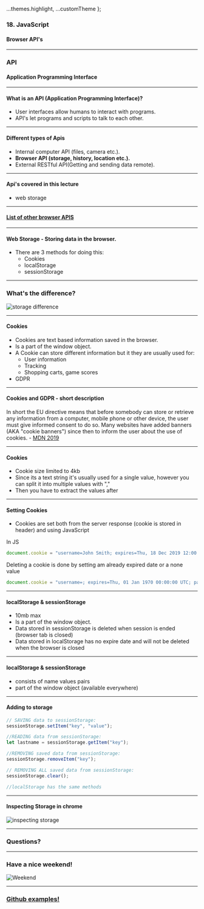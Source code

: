 
  ...themes.highlight,
  ...customTheme
};



### 18. JavaScript
#### Browser API's


---

### API
#### Application Programming Interface


---


#### What is an API (Application Programming Interface)?

* User interfaces allow humans to interact with programs.
* API's let programs and scripts to talk to each other.



---
	

#### Different types of Apis

* Internal computer API (files, camera etc.).
* <b>Browser API (storage, history, location etc.).</b>
* External RESTful API(Getting and sending data remote).



---

#### Api's covered in this lecture

* web storage


---

#### <a href="https://developer.mozilla.org/sv-SE/docs/Web/API">List of other browser APIS</a>


---

#### Web Storage - Storing data in the browser.

* There are 3 methods for doing this:
  * Cookies
  * localStorage
  * sessionStorage

---

### What's the difference?

<img  src={img0} alt="storage difference"/>


---
#### Cookies

* Cookies are text based information saved in the browser.
* Is a part of the window object.
* A Cookie can store different information but it they are usually used for:
  * User information
  * Tracking
  * Shopping carts, game scores
* GDPR


---

#### Cookies and GDPR - short description
In short the EU directive means that before somebody can store or retrieve any information from a computer, mobile phone or other device, the user must give informed consent to do so. Many websites have added banners (AKA "cookie banners") since then to inform the user about the use of cookies. - <a href="https://developer.mozilla.org/en-US/docs/Web/HTTP/Cookies">MDN 2019</a>


---

#### Cookies

* Cookie size limited to 4kb
* Since its a text string it's usually used for a single value, however you can split it into multiple values with ","
* Then you have to extract the values after



---

#### Setting Cookies
* Cookies are set both from the server response (cookie is stored in header) and using JavaScript

In JS
```JavaScript
document.cookie = "username=John Smith; expires=Thu, 18 Dec 2019 12:00:00 UTC; path=/";
```

Deleting a cookie is done by setting am already expired date or a none value
```JavaScript
document.cookie = "username=; expires=Thu, 01 Jan 1970 00:00:00 UTC; path=/;";
```




---

#### localStorage & sessionStorage

* 10mb max
* Is a part of the window object.
* Data stored in sessionStorage is deleted when session is ended (browser tab is closed)
* Data stored in localStorage has no expire date and will not be deleted when the browser is closed


---

#### localStorage & sessionStorage

* consists of name values pairs
* part of the window object (available everywhere)


---

#### Adding to storage

```JavaScript
// SAVING data to sessionStorage:
sessionStorage.setItem("key", "value");

//READING data from sessionStorage:
let lastname = sessionStorage.getItem("key");

//REMOVING saved data from sessionStorage:
sessionStorage.removeItem("key");

// REMOVING ALL saved data from sessionStorage:
sessionStorage.clear();

//localStorage has the same methods
```


---

#### Inspecting Storage in chrome

<img  src={img1} alt="inspecting storage"/>


---

### Questions?

---

### Have a nice weekend!

<img  src={img2} alt="Weekend"/>

---

### <a href="https://github.com/SofthouseVxo/Education" target="_blank">Github examples!</a>
